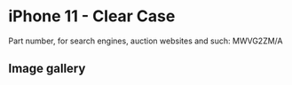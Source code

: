 
# iPhone 11  - Clear Case

Part number, for search engines, auction websites and such: MWVG2ZM/A

## Image gallery

<div style={{ width: '100%', maxWidth: '768px' }}>
<GalleryComponent
    images={[
      {
        original: "/everysource/MWVG2.webp",
        thumbnail: "/everypreview/MWVG2.webp",
      },
      {
        original: "/everysource/MWVG2_AV1_BLACK.webp",
        thumbnail: "/everypreview/MWVG2_AV1_BLACK.webp",
      },
      {
        original: "/everysource/MWVG2_AV2.webp",
        thumbnail: "/everypreview/MWVG2_AV2.webp",
      },
      {
        original: "/everysource/MWVG2_AV3.webp",
        thumbnail: "/everypreview/MWVG2_AV3.webp",
      },
      {
        original: "/everysource/MWVG2_AV4.webp",
        thumbnail: "/everypreview/MWVG2_AV4.webp",
      },
      {
        original: "/everysource/MWVG2_AV5.webp",
        thumbnail: "/everypreview/MWVG2_AV5.webp",
      },
      {
        original: "/everysource/MWVG2_AV6.webp",
        thumbnail: "/everypreview/MWVG2_AV6.webp",
      },
      {
        original: "/everysource/MWVG2_AV7.webp",
        thumbnail: "/everypreview/MWVG2_AV7.webp",
      }
    ]}
  />
</div>